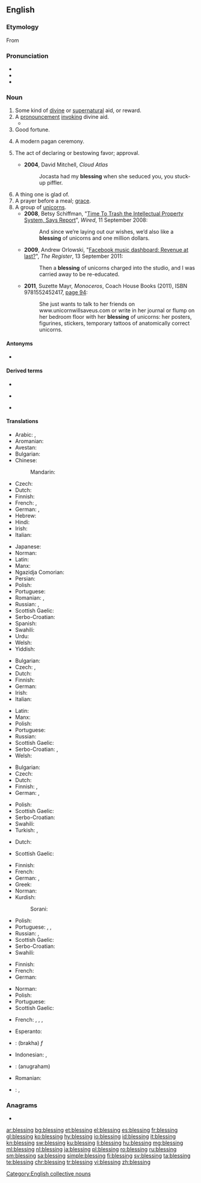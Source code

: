 ==English==

===Etymology===
From {{etyl|ang|en}} {{m|ang|bletsung}}

===Pronunciation===
* {{IPA|/ˈblɛs.ɪŋ/|lang=en}}
* {{audio|en-us-blessing.ogg|Audio (US)|lang=en}}
* {{rhymes|ɛsɪŋ|lang=en}}

===Noun===
{{rfc}}
{{en-noun}}

# Some kind of [[divine]] or [[supernatural]] aid, or reward.
# A [[pronouncement]] [[invoke|invoking]] divine aid.
#* {{quote-book|year=1918|author={{w|W. B. Maxwell}}|chapter=5
|title=[http://openlibrary.org/works/OL1097634W The Mirror and the Lamp]
|passage=Then everybody once more knelt, and soon the '''blessing''' was pronounced. The choir and the clergy trooped out slowly, [&hellip;], down the nave to the western door. [&hellip;] At a seemingly immense distance the surpliced group stopped to say the last prayer.}}
# Good fortune.
# {{lb|en|paganism}} A modern pagan ceremony.
# The act of declaring or bestowing favor; approval.
#: {{ux|en|We will not proceed without the executive director's '''blessing.'''}}
#* '''2004''', David Mitchell, ''Cloud Atlas''
#*: Jocasta had my '''blessing''' when she seduced you, you stuck-up piffler.
# A thing one is glad of.
# A prayer before a meal; [[grace]].
# A group of [[unicorns]].
#* '''2008''', Betsy Schiffman, "[http://www.wired.com/business/2008/09/should-we-trash/ Time To Trash the Intellectual Property System, Says Report]", ''Wired'', 11 September 2008:
#*: And since we’re laying out our wishes, we’d also like a '''blessing''' of unicorns and one million dollars.
#* '''2009''', Andrew Orlowski, "[http://www.theregister.co.uk/2011/09/13/facebook_music_and_tesco/ Facebook music dashboard: Revenue at last?]", ''The Register'', 13 September 2011:
#*: Then a '''blessing''' of unicorns charged into the studio, and I was carried away to be re-educated.
#* '''2011''', Suzette Mayr, ''Monoceros'', Coach House Books (2011), ISBN 9781552452417, [http://books.google.com/books?id=P1YCBTB6e3wC&pg=PA94&dq=%22blessing+of+unicorns%22 page 94]:
#*: She just wants to talk to her friends on www.unicornwillsaveus.com or write in her journal or flump on her bedroom floor with her '''blessing''' of unicorns: her posters, figurines, stickers, temporary tattoos of anatomically correct unicorns.

====Antonyms====
* {{l|en|curse}}

====Derived terms====
{{rel-top3|Terms derived from ''blessing''}}
* {{l|en|blessing in disguise}}
{{rel-mid3}}
* {{l|en|count one's blessings}}
{{rel-mid3}}
* {{l|en|mixed blessing}}
{{rel-bottom}}

====Translations====
{{trans-top|divine or supernatural aid or reward}}
* Arabic: {{t|ar|بَرَكَة|f}}, {{t|ar|نَعْمَة|f}}
* Aromanian: {{t|rup|urãciuni}}
* Avestan: {{t|ae|𐬀𐬴𐬌|tr=aṣ̌i}}
* Bulgarian: {{t|bg|благословия|f}}
* Chinese:
*: Mandarin: {{t+|cmn|祝福|tr=zhùfú|sc=Hani}}
* Czech: {{t|cs|požehnání|n}}
* Dutch: {{t+|nl|zegen|f}}
* Finnish: {{t+|fi|siunaus}}
* French: {{t+|fr|bénédiction|f}}, {{t+|fr|grâce|f}}
* German: {{t+|de|Segen|m}}, {{t+|de|Segnung|f}}
* Hebrew: {{t+|he|ברכה|f|tr=brakha}}
* Hindi: {{t+|hi|आशीर्वाद|tr=āśīrvād|sc=Deva}}
* Irish: {{t|ga|beannacht|f}}
* Italian: {{t+|it|benedizione}}
{{trans-mid}}
* Japanese: {{t+|ja|祝福|tr=しゅくふく, shukufuku}}
* Norman: {{t|nrf|bénédiction|f}}
* Latin: {{t|la|benedictiō|f}}
* Manx: {{t|gv|bannaght|f}}
* Ngazidja Comorian: {{t|zdj|baraka|c9|c10|alt=ɓaraka}}
* Persian: {{t+|fa|موهبت|tr=mohebat|sc=fa-Arab}}
* Polish: {{t+|pl|błogosławieństwo|n}}
* Portuguese: {{t+|pt|bênção|f}}
* Romanian: {{t+|ro|binecuvântare|f}}, {{t+|ro|benedicțiune|f}}
* Russian: {{t+|ru|благослове́ние|n}}, {{t+|ru|ми́лость|f}}
* Scottish Gaelic: {{t|gd|beannachd|f}}
* Serbo-Croatian: {{t+|sh|blȁgoslōv|m}}
* Spanish: {{t+|es|bendición|f}}
* Swahili: {{t+|sw|baraka}}
* Urdu: {{t|ur|آشیرواد|tr=āśīrvād|sc=ur-Arab}}
* Welsh: {{t+|cy|bendith|f}}
* Yiddish: {{t|yi|ברכה|f|tr=brokhe|sc=Hebr}}
{{trans-bottom}}

{{trans-top|pronouncement invoking divine aid}}
* Bulgarian: {{t|bg|благословия|f}}
* Czech: {{t|cs|požehnání|n}}, {{t|cs|žehnání|n}}
* Dutch: {{t+|nl|(in)zegening|f}}
* Finnish: {{t+|fi|siunaus}}
* German: {{t|de|Segnen}}
* Irish: {{t|ga|beannacht|f}}
* Italian: {{t+|it|benedizione}}
{{trans-mid}}
* Latin: {{t|la|benedictiō|f}}
* Manx: {{t|gv|bannaght|f}}
* Polish: {{t+|pl|błogosławieństwo|n}}
* Portuguese: {{t+|pt|bênção|f}}
* Russian: {{t+|ru|благослове́ние|n}}
* Scottish Gaelic: {{t|gd|beannachd|f}}
* Serbo-Croatian: {{t+|sh|blȁgoslōv|m}}, {{t|sh|бла̏госло̄в|m}}
* Welsh: {{t+|cy|bendith|f}}
{{trans-bottom}}

{{trans-top|good fortune}}
* Bulgarian: {{t+|bg|благодат|m}}
* Czech: {{t|cs|požehnání|n}}
* Dutch: {{t+|nl|zegen|f}}
* Finnish: {{t+|fi|onni}}, {{t+|fi|tuuri}}
* German: {{t+|de|Segen|m}}, {{t+|de|Segnung|f}}
{{trans-mid}}
* Polish: {{t+|pl|błogosławieństwo|n}}
* Scottish Gaelic: {{t|gd|beannachd|f}}
* Serbo-Croatian: {{t+|sh|blȁgoslōv|m}}
* Swahili: {{t+|sw|baraka}}
* Turkish: {{t+|tr|talih}}, {{t+|tr|baht}}
{{trans-bottom}}

{{trans-top|(''paganism'') modern pagan ceremony}}
* Dutch: {{t+|nl|zegening|f}}
{{trans-mid}}
* Scottish Gaelic: {{t|gd|beannachd|f}}
{{trans-bottom}}

{{trans-top|act of declaring, seeking or bestowing favor}}
* Finnish: {{t+|fi|siunaus}}
* French: {{t+|fr|bénédiction|f}}
* German: {{t|de|Segnen|n}}, {{t+|de|Segnung|f}}
* Greek: {{t+|el|ευλογία|f|sc=Grek}}
* Norman: {{t|nrf|bénédiction|f}}
* Kurdish:
*: Sorani: {{t+|ku|خێر|tr=xêr|sc=ku-Arab}}
{{trans-mid}}
* Polish: {{t+|pl|błogosławieństwo|n}}
* Portuguese: {{t+|pt|bênção|f}}, {{t|pt|benzimento|m}}, {{t+|pt|bendição|f}}
* Russian: {{t+|ru|благослове́ние|n}}, {{t+|ru|моли́тва|f}}
* Scottish Gaelic: {{t|gd|beannachd|f}}
* Serbo-Croatian: {{t+|sh|blȁgoslōv|m}}
* Swahili: {{t+|sw|baraka}}
{{trans-bottom}}

{{trans-top|thing one is glad of}}
* Finnish: {{t|fi|ilonaihe}}
* French: {{t+|fr|bénédiction|f}}
* German: {{t+|de|Segen|m}}
{{trans-mid}}
* Norman: {{t|nrf|bénédiction|f}}
* Polish: {{t+|pl|błogosławieństwo|n}}
* Portuguese: {{t+|pt|bênção|f}}
* Scottish Gaelic: {{t|gd|beannachd|f}}
{{trans-bottom}}

{{trans-see|prayer before a meal|grace}}

{{trans-top|group of unicorns}}
* French: {{t+|fr|troupeau|m}}, {{t+|fr|harde|f}}, {{t+|fr|horde|f}}, {{t+|fr|groupe|m}}
{{trans-mid}}
{{trans-bottom}}

{{checktrans-top}}
* Esperanto: {{t-check|eo|beno}}
* {{ttbc|he}}: {{t-check|he|ברכה|f}} (brakha) ''f''
* Indonesian: {{t-check|id|berkah}}, {{t-check|id|berkat}}
* {{ttbc|ml}}: {{t-check|ml|അനുഗ്രഹം}} (anugraham)
{{trans-mid}}
* Romanian: {{t-check|ro|binecuvântare|f}}
* {{ttbc|te}}: {{t-check|te|వరము}}, {{t-check|te|దీవెన}}
{{trans-bottom}}

===Anagrams===
* {{l|en|glibness}}

[[Category:English collective nouns]]

[[ar:blessing]]
[[bg:blessing]]
[[et:blessing]]
[[el:blessing]]
[[es:blessing]]
[[fr:blessing]]
[[gl:blessing]]
[[ko:blessing]]
[[hy:blessing]]
[[io:blessing]]
[[id:blessing]]
[[it:blessing]]
[[kn:blessing]]
[[sw:blessing]]
[[ku:blessing]]
[[li:blessing]]
[[hu:blessing]]
[[mg:blessing]]
[[ml:blessing]]
[[nl:blessing]]
[[ja:blessing]]
[[pl:blessing]]
[[ro:blessing]]
[[ru:blessing]]
[[sm:blessing]]
[[sa:blessing]]
[[simple:blessing]]
[[fi:blessing]]
[[sv:blessing]]
[[ta:blessing]]
[[te:blessing]]
[[chr:blessing]]
[[tr:blessing]]
[[vi:blessing]]
[[zh:blessing]]